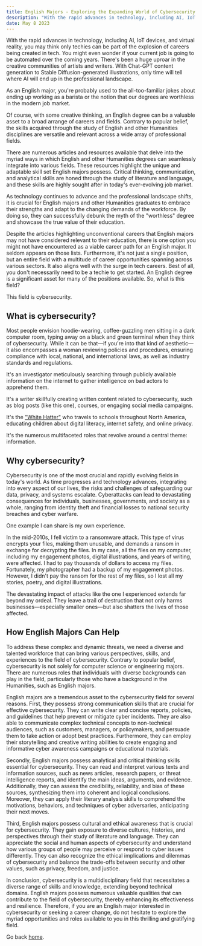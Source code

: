 ```yaml
---
title: English Majors - Exploring the Expanding World of Cybersecurity Careers
description: "With the rapid advances in technology, including AI, IoT devices, and virtual reality, you may think only techies can be part of the explosion of careers being created in tech. You might even wonder if your current job is going to be automated over the coming years. There's been a huge uproar in the creative communities of artists and writers. With Chat-GPT content generation to Stable Diffusion-generated illustrations, only time will tell where AI will end up in the professional landscape."
date: May 8 2023
---
```

With the rapid advances in technology, including AI, IoT devices, and virtual reality, you may think only techies can be part of the explosion of careers being created in tech. You might even wonder if your current job is going to be automated over the coming years. There's been a huge uproar in the creative communities of artists and writers. With Chat-GPT content generation to Stable Diffusion-generated illustrations, only time will tell where AI will end up in the professional landscape.

As an English major, you're probably used to the all-too-familiar jokes about ending up working as a barista or the notion that our degrees are worthless in the modern job market.

Of course, with some creative thinking, an English degree can be a valuable asset to a broad arrange of careers and fields. Contrary to popular belief, the skills acquired through the study of English and other Humanities disciplines are versatile and relevant across a wide array of professional fields.

There are numerous articles and resources available that delve into the myriad ways in which English and other Humanities degrees can seamlessly integrate into various fields. These resources highlight the unique and adaptable skill set English majors possess. Critical thinking, communication, and analytical skills are honed through the study of literature and language, and these skills are highly sought after in today's ever-evolving job market.

As technology continues to advance and the professional landscape shifts, it is crucial for English majors and other Humanities graduates to embrace their strengths and adapt to the changing demands of the workforce. By doing so, they can successfully debunk the myth of the "worthless" degree and showcase the true value of their education.

Despite the articles highlighting unconventional careers that English majors may not have considered relevant to their education, there is one option you might not have encountered as a viable career path for an English major. It seldom appears on those lists. Furthermore, it's not just a single position, but an entire field with a multitude of career opportunities spanning across various sectors. It also aligns well with the surge in tech careers. Best of all, you don't necessarily need to be a techie to get started. An English degree is a significant asset for many of the positions available. So, what is this field?

This field is cybersecurity.

## What is cybersecurity?
Most people envision hoodie-wearing, coffee-guzzling men sitting in a dark computer room, typing away on a black and green terminal when they think of cybersecurity. While it can be that—if you're into that kind of aesthetic—it also encompasses a woman reviewing policies and procedures, ensuring compliance with local, national, and international laws, as well as industry standards and regulations.

It's an investigator meticulously searching through publicly available information on the internet to gather intelligence on bad actors to apprehend them.

It's a writer skillfully creating written content related to cybersecurity, such as blog posts (like this one), courses, or engaging social media campaigns.

It's the ["White Hatter"](https://thewhitehatter.ca/) who travels to schools throughout North America, educating children about digital literacy, internet safety, and online privacy.

It's the numerous multifaceted roles that revolve around a central theme: information.

## Why cybersecurity?
Cybersecurity is one of the most crucial and rapidly evolving fields in today's world. As time progresses and technology advances, integrating into every aspect of our lives, the risks and challenges of safeguarding our data, privacy, and systems escalate. Cyberattacks can lead to devastating consequences for individuals, businesses, governments, and society as a whole, ranging from identity theft and financial losses to national security breaches and cyber warfare.

One example I can share is my own experience.

In the mid-2010s, I fell victim to a ransomware attack. This type of virus encrypts your files, making them unusable, and demands a ransom in exchange for decrypting the files. In my case, all the files on my computer, including my engagement photos, digital illustrations, and years of writing, were affected. I had to pay thousands of dollars to access my files. Fortunately, my photographer had a backup of my engagement photos. However, I didn't pay the ransom for the rest of my files, so I lost all my stories, poetry, and digital illustrations.

The devastating impact of attacks like the one I experienced extends far beyond my ordeal. They leave a trail of destruction that not only harms businesses—especially smaller ones—but also shatters the lives of those affected.

## How English Majors Can Help
To address these complex and dynamic threats, we need a diverse and talented workforce that can bring various perspectives, skills, and experiences to the field of cybersecurity. Contrary to popular belief, cybersecurity is not solely for computer science or engineering majors. There are numerous roles that individuals with diverse backgrounds can play in the field, particularly those who have a background in the Humanities, such as English majors.

English majors are a tremendous asset to the cybersecurity field for several reasons. First, they possess strong communication skills that are crucial for effective cybersecurity. They can write clear and concise reports, policies, and guidelines that help prevent or mitigate cyber incidents. They are also able to communicate complex technical concepts to non-technical audiences, such as customers, managers, or policymakers, and persuade them to take action or adopt best practices. Furthermore, they can employ their storytelling and creative writing abilities to create engaging and informative cyber awareness campaigns or educational materials.

Secondly, English majors possess analytical and critical thinking skills essential for cybersecurity. They can read and interpret various texts and information sources, such as news articles, research papers, or threat intelligence reports, and identify the main ideas, arguments, and evidence. Additionally, they can assess the credibility, reliability, and bias of these sources, synthesizing them into coherent and logical conclusions. Moreover, they can apply their literary analysis skills to comprehend the motivations, behaviors, and techniques of cyber adversaries, anticipating their next moves.

Third, English majors possess cultural and ethical awareness that is crucial for cybersecurity. They gain exposure to diverse cultures, histories, and perspectives through their study of literature and language. They can appreciate the social and human aspects of cybersecurity and understand how various groups of people may perceive or respond to cyber issues differently. They can also recognize the ethical implications and dilemmas of cybersecurity and balance the trade-offs between security and other values, such as privacy, freedom, and justice.

In conclusion, cybersecurity is a multidisciplinary field that necessitates a diverse range of skills and knowledge, extending beyond technical domains. English majors possess numerous valuable qualities that can contribute to the field of cybersecurity, thereby enhancing its effectiveness and resilience. Therefore, if you are an English major interested in cybersecurity or seeking a career change, do not hesitate to explore the myriad opportunities and roles available to you in this thrilling and gratifying field.

Go back [home](/).
